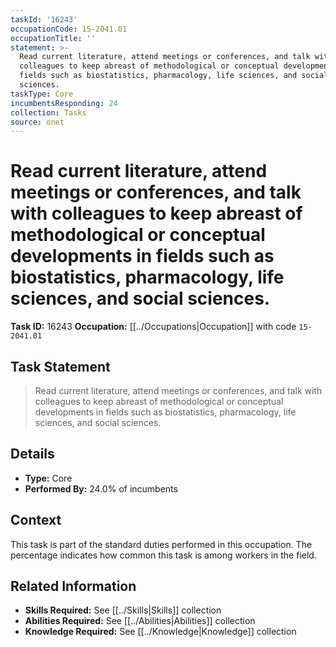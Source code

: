 ```yaml
---
taskId: '16243'
occupationCode: 15-2041.01
occupationTitle: ''
statement: >-
  Read current literature, attend meetings or conferences, and talk with
  colleagues to keep abreast of methodological or conceptual developments in
  fields such as biostatistics, pharmacology, life sciences, and social
  sciences.
taskType: Core
incumbentsResponding: 24
collection: Tasks
source: onet
---
```

# Read current literature, attend meetings or conferences, and talk with colleagues to keep abreast of methodological or conceptual developments in fields such as biostatistics, pharmacology, life sciences, and social sciences.

**Task ID:** 16243
**Occupation:** [[../Occupations|Occupation]] with code `15-2041.01`

## Task Statement

> Read current literature, attend meetings or conferences, and talk with colleagues to keep abreast of methodological or conceptual developments in fields such as biostatistics, pharmacology, life sciences, and social sciences.

## Details

- **Type:** Core
- **Performed By:** 24.0% of incumbents

## Context

This task is part of the standard duties performed in this occupation. The percentage indicates how common this task is among workers in the field.

## Related Information

- **Skills Required:** See [[../Skills|Skills]] collection
- **Abilities Required:** See [[../Abilities|Abilities]] collection
- **Knowledge Required:** See [[../Knowledge|Knowledge]] collection
